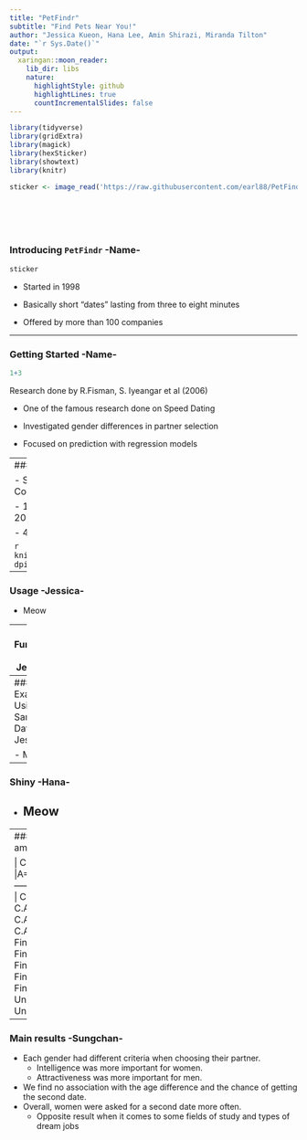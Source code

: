 ```yaml
---
title: "PetFindr"
subtitle: "Find Pets Near You!"
author: "Jessica Kueon, Hana Lee, Amin Shirazi, Miranda Tilton"
date: "`r Sys.Date()`"
output:
  xaringan::moon_reader:
    lib_dir: libs
    nature:
      highlightStyle: github
      highlightLines: true
      countIncrementalSlides: false
---
```


```r
library(tidyverse)
library(gridExtra)
library(magick)
library(hexSticker)
library(showtext)
library(knitr)

```

```r

sticker <- image_read('https://raw.githubusercontent.com/earl88/PetFindr/master/man/figures/logo.png')


```


```r

```

```r

```

```r

```



```r


```

```r

  
```



### Introducing `PetFindr`  -Name- 



```r
sticker


```




- Started in 1998

- Basically short "dates" lasting from three to eight minutes

- Offered by more than 100 companies

---

### Getting Started  -Name-



```r
1+3
```

Research done by R.Fisman, S. Iyeangar et al (2006)

- One of the famous research done on Speed Dating

- Investigated gender differences in partner selection

- Focused on prediction with regression models


---
### Authentication  -Jessica-



- Subjects: Graduate students at Columbia University 

- 14 Speed dating sessions from 2002 - 2004 

- 4 minute interaction

```r


knitr::include_graphics("table.jpg", dpi = 50)
```

---

### Usage  -Jessica-



- Meow

---
### Functions  -Jessica-


- Meow


```r

```
---
### Examples Using Sample Data  -Jessica-

- Meow
---

### Shiny  -Hana-

- Meow
---


---
### Matches and Popularity by different ambitions of future career  -Sungchan-

| Car.Ambtion(A)|Car.Ambition(B)|Match   |A=Female  |A=Male    |
|--------------------------------------------------------------|
| C.Art/Ent     |Lawyer         | 27%    |    49%   |<span style="color:blue">67%</span>|
| C.Art/Ent     |Academic       | 17%    |    54%   |    39%   |
| C.Art/Ent     |C.Art/Ent      |  0%    |    18%   |<span style="color:blue">53%</span>|
| C.Art/Ent     |Fin/Biz        | 17%    |    43%   |    40%   |
| Fin/Biz       |Lawyer         | 24%    |<span style="color:red">60%</span>|    36%   |
| Fin/Biz       |Academic       | 16%    |    59%   |    36%   |
| Fin/Biz       |C.Art/Ent      | 17%    |    52%   |    40%   |
| Fin/Biz       |Fin/Biz        | 20%    |<span style="color:red">62%</span>| c30%|
| Fin/Biz       |Undecided      | 19%    |    35%   |<span style="color:blue">37%</span>|
| Undecided     |Academic       | 10%    |    52%   |<span style="color:blue">59%</span>|
| Undecided     |Fin/Biz        | 19%    |    54%   |    35%   |
---
### Main results  -Sungchan-

- Each gender had different criteria when choosing their partner.
  - Intelligence was more important for women.
  - Attractiveness was more important for men. 
- We find no association with the age difference and the chance of getting the second date.
- Overall, women were asked for a second date more often.
  - Opposite result when it comes to some fields of study and types of  dream jobs 




